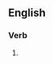 ==English==

===Verb===
{{head|en|verb form}}

# {{present participle of|fictionalize|lang=en|nocat=1}}
